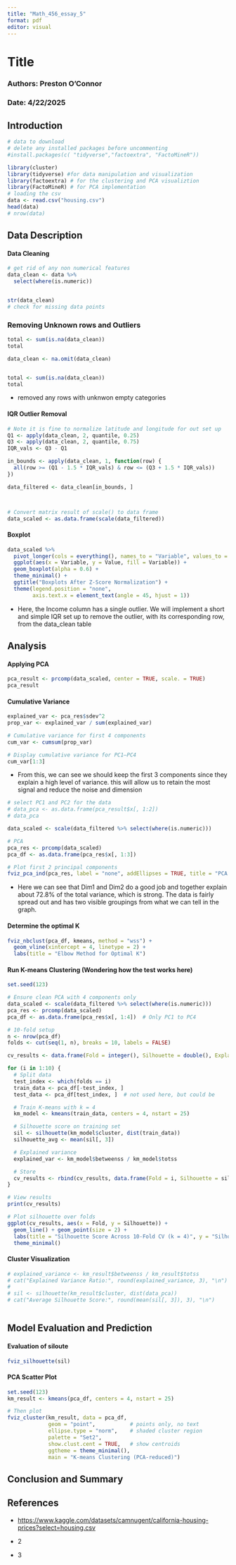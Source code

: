 ```yaml
---
title: "Math_456_essay_5"
format: pdf
editor: visual
---
```


# Title

### Authors: Preston O'Connor

### Date: 4/22/2025

## Introduction

```r
# data to download
# delete any installed packages before uncommenting
#install.packages(c( "tidyverse","factoextra", "FactoMineR"))

library(cluster)
library(tidyverse) #for data manipulation and visualization
library(factoextra) # for the clustering and PCA visualiztion
library(FactoMineR) # for PCA implementation
# loading the csv
data <- read.csv("housing.csv")
head(data)
# nrow(data)
```

## Data Description

#### Data Cleaning

```r
# get rid of any non numerical features
data_clean <- data %>%
  select(where(is.numeric))


str(data_clean)
# check for missing data points

```

### Removing Unknown rows and Outliers

```r
total <- sum(is.na(data_clean))
total

data_clean <- na.omit(data_clean)


total <- sum(is.na(data_clean))
total
```

-   removed any rows with unknwon empty categories

#### IQR Outlier Removal

```r
# Note it is fine to normalize latitude and longitude for out set up
Q1 <- apply(data_clean, 2, quantile, 0.25)
Q3 <- apply(data_clean, 2, quantile, 0.75)
IQR_vals <- Q3 - Q1

in_bounds <- apply(data_clean, 1, function(row) {
  all(row >= (Q1 - 1.5 * IQR_vals) & row <= (Q3 + 1.5 * IQR_vals))
})

data_filtered <- data_clean[in_bounds, ]



# Convert matrix result of scale() to data frame
data_scaled <- as.data.frame(scale(data_filtered))
```

#### Boxplot

```r
data_scaled %>%
  pivot_longer(cols = everything(), names_to = "Variable", values_to = "Value") %>%
  ggplot(aes(x = Variable, y = Value, fill = Variable)) +
  geom_boxplot(alpha = 0.6) +
  theme_minimal() +
  ggtitle("Boxplots After Z-Score Normalization") +
  theme(legend.position = "none",
        axis.text.x = element_text(angle = 45, hjust = 1))
```

-   Here, the Income column has a single outlier. We will implement a short and simple IQR set up to remove the outlier, with its corresponding row, from the data_clean table

## Analysis

#### Applying PCA

```r
pca_result <- prcomp(data_scaled, center = TRUE, scale. = TRUE)
pca_result
```

#### Cumulative Variance

```r
explained_var <- pca_res$sdev^2
prop_var <- explained_var / sum(explained_var)

# Cumulative variance for first 4 components
cum_var <- cumsum(prop_var)

# Display cumulative variance for PC1–PC4
cum_var[1:3]
```

-   From this, we can see we should keep the first 3 components since they explain a high level of variance. this will allow us to retain the most signal and reduce the noise and dimension

```r
# select PC1 and PC2 for the data 
# data_pca <- as.data.frame(pca_result$x[, 1:2])
# data_pca

data_scaled <- scale(data_filtered %>% select(where(is.numeric)))

# PCA
pca_res <- prcomp(data_scaled)
pca_df <- as.data.frame(pca_res$x[, 1:3]) 

# Plot first 2 principal components
fviz_pca_ind(pca_res, label = "none", addEllipses = TRUE, title = "PCA of Customer Data")
```

-   Here we can see that Dim1 and Dim2 do a good job and together explain about 72.8% of the total variance, which is strong. The data is fairly spread out and has two visible groupings from what we can tell in the graph.

#### Determine the optimal K

```r

fviz_nbclust(pca_df, kmeans, method = "wss") +
  geom_vline(xintercept = 4, linetype = 2) +
  labs(title = "Elbow Method for Optimal K")
```

#### Run K-means Clustering (Wondering how the test works here)

```r
set.seed(123)

# Ensure clean PCA with 4 components only
data_scaled <- scale(data_filtered %>% select(where(is.numeric)))
pca_res <- prcomp(data_scaled)
pca_df <- as.data.frame(pca_res$x[, 1:4])  # Only PC1 to PC4

# 10-fold setup
n <- nrow(pca_df)
folds <- cut(seq(1, n), breaks = 10, labels = FALSE)

cv_results <- data.frame(Fold = integer(), Silhouette = double(), ExplainedVar = double())

for (i in 1:10) {
  # Split data
  test_index <- which(folds == i)
  train_data <- pca_df[-test_index, ]
  test_data <- pca_df[test_index, ]  # not used here, but could be

  # Train K-means with k = 4
  km_model <- kmeans(train_data, centers = 4, nstart = 25)

  # Silhouette score on training set
  sil <- silhouette(km_model$cluster, dist(train_data))
  silhouette_avg <- mean(sil[, 3])

  # Explained variance
  explained_var <- km_model$betweenss / km_model$totss

  # Store
  cv_results <- rbind(cv_results, data.frame(Fold = i, Silhouette = silhouette_avg, ExplainedVar = explained_var))
}

# View results
print(cv_results)

# Plot silhouette over folds
ggplot(cv_results, aes(x = Fold, y = Silhouette)) +
  geom_line() + geom_point(size = 2) +
  labs(title = "Silhouette Score Across 10-Fold CV (k = 4)", y = "Silhouette Score", x = "Fold") +
  theme_minimal()
```

#### Cluster Visualization

```r
# explained_variance <- km_result$betweenss / km_result$totss
# cat("Explained Variance Ratio:", round(explained_variance, 3), "\n")
# 
# sil <- silhouette(km_result$cluster, dist(data_pca))
# cat("Average Silhouette Score:", round(mean(sil[, 3]), 3), "\n")



```

## Model Evaluation and Prediction

#### Evaluation of siloute

```r
fviz_silhouette(sil)
```

#### PCA Scatter Plot

```r
set.seed(123)
km_result <- kmeans(pca_df, centers = 4, nstart = 25)

# Then plot
fviz_cluster(km_result, data = pca_df,
             geom = "point",           # points only, no text
             ellipse.type = "norm",    # shaded cluster region
             palette = "Set2",
             show.clust.cent = TRUE,   # show centroids
             ggtheme = theme_minimal(),
             main = "K-means Clustering (PCA-reduced)")
```

## Conclusion and Summary

## References

-   <https://www.kaggle.com/datasets/camnugent/california-housing-prices?select=housing.csv>

-   2

-   3
